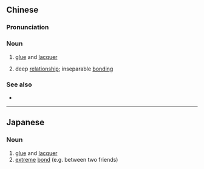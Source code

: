 {{also|胶漆}}
==Chinese==
{{zh-forms|s=胶漆}}

===Pronunciation===
{{zh-pron
|m=jiāoqī
|cat=n
}}

===Noun===
{{zh-noun}}

# [[glue]] and [[lacquer]]
# {{lb|zh|figurative}} deep [[relationship]]; inseparable [[bonding]]

===See also===
* {{zh-l|如膠似漆}}

----

==Japanese==
{{ja-kanjitab|こう|しつ|yomi=o}}

===Noun===
{{ja-noun|こうしつ}}

# [[glue]] and [[lacquer]]
# [[extreme]] [[bond]] (e.g. between two friends)